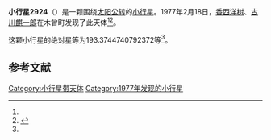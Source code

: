 {{Infobox planet
| bgcolour = #FFFFC0
| name = 2924 Mitake-mura
| symbol = 
| image = 
| caption = 
| discovery = yes
| discovery_ref = 
| discoverer = [[香西洋树|香西洋树]]、[[古川麒一郎|古川麒一郎]]
| discovery_site = [[木曾町|木曾町]] 
| discovered = 1977年2月18日
| designations = yes
| mp_name = 
| named_after = 
| alt_names = 1977 DJ2/ 1955 VL / 1975 VK1 / 1979 QL7 / 1980 WO2 / 1982 DP3
| mp_category = [[主带小行星|主带小行星]]
| orbit_ref = <ref name="a">[http://ssd.jpl.nasa.gov/sbdb.cgi?sstr=2924 2924 Mitake-mura] {{Wayback|url=http://ssd.jpl.nasa.gov/sbdb.cgi?sstr=2924 |date=20210905003338 }}，小行星數據庫瀏覽器（JPL Small-Body Database Browser）－[[美国国家航空航天局|美国国家航空航天局]]喷气推进实验室</ref>
| epoch = 2456400.5 (2013年4月18日更新)
| aphelion = {{convert|3.03151541737217|AU|km|3|abbr=on|lk=out}}
| perihelion = {{convert|2.744395075755728|AU|km|3|abbr=on}}
| semimajor = {{convert|2.887955246563949|AU|km|3|abbr=on}}
| eccentricity = 0.049709971
| period = 1792.602985 [[日|日]]<br />4.91[[儒略年|儒略年]]
| avg_speed = 
| inclination = 3.140089543677217
| asc_node = 110.7910206861804
| mean_anomaly = 
| arg_peri = 193.3744740792372
| satellites = 
| physical_characteristics = yes
| dimensions = 
| mass = 
| density = 
| surface_grav = 
| escape_velocity = 
| sidereal_day = 
| axial_tilt = 
| pole_ecliptic_lat = 
| pole_ecliptic_lon = 
| albedo = 
| temperatures= 
| temp_name1 = 
| mean_temp_1 = 
| max_temp_1 = 
| temp_name2 = 
| max_temp_2 = 
| spectral_type = 
| abs_magnitude = 193.3744740792372
}}

'''小行星2924'''（{{lang-en|2924 Mitake-mura}}）是一颗围绕[[太阳|太阳]][[公转|公转]]的[[小行星|小行星]]。1977年2月18日，[[香西洋树|香西洋树]]、[[古川麒一郎|古川麒一郎]]在木曾町发现了此天体<ref name="a" /><ref>{{cite news|title=小行星列表|url=http://cfa-www.harvard.edu/iau/lists/NumberedMPs.txt|accessdate=2013-07-08|newspaper=哈佛大学|archive-date=2008-05-17|archive-url=https://web.archive.org/web/20080517010638/http://cfa-www.harvard.edu/iau/lists/NumberedMPs.txt|dead-url=no}}</ref>。

这颗小行星的[[绝对星等|绝对星等]]为193.3744740792372等<ref name="a" />。

==参考文献==
{{reflist}}
{{Minor Planet Number|[[小行星2923|小行星2923]]|[[小行星2925|小行星2925]]}}

{{小天体}}

[[Category:小行星带天体|Category:小行星带天体]]
[[Category:1977年发现的小行星|Category:1977年发现的小行星]]

{{asteroid-stub}}